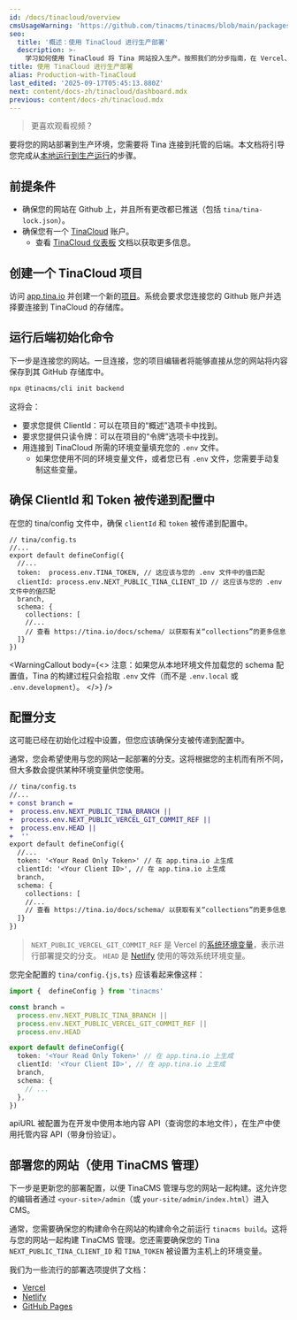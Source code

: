 ```yaml
---
id: /docs/tinacloud/overview
cmsUsageWarning: 'https://github.com/tinacms/tinacms/blob/main/packages/tinacms/src/tina-cms.tsx'
seo:
  title: '概述：使用 TinaCloud 进行生产部署'
  description: >-
    学习如何使用 TinaCloud 将 Tina 网站投入生产。按照我们的分步指南，在 Vercel、Netlify 或 GitHub Pages 上进行设置和部署
title: 使用 TinaCloud 进行生产部署
alias: Production-with-TinaCloud
last_edited: '2025-09-17T05:45:13.880Z'
next: content/docs-zh/tinacloud/dashboard.mdx
previous: content/docs-zh/tinacloud.mdx
---
```


> 更喜欢观看视频？

<Youtube embedSrc="https://www.youtube.com/embed/sTVd8CYtXrA?si=DmnS-45aXkmCq8Fa" />

要将您的网站部署到生产环境，您需要将 Tina 连接到托管的后端。本文档将引导您完成从[本地运行到生产运行](/docs/introduction/faq/#what-is-local-mode-vs-prod-mode)的步骤。

## 前提条件

* 确保您的网站在 Github 上，并且所有更改都已推送（包括 `tina/tina-lock.json`）。
* 确保您有一个 [TinaCloud](https://app.tina.io) 账户。
  * 查看 [TinaCloud 仪表板](/docs/tinacloud/dashboard) 文档以获取更多信息。

## 创建一个 TinaCloud 项目

访问 [app.tina.io](https://app.tina.io) 并创建一个新的[项目](/docs/tinacloud/dashboard/projects/)。系统会要求您连接您的 Github 账户并选择要连接到 TinaCloud 的存储库。

## 运行后端初始化命令

下一步是连接您的网站。一旦连接，您的项目编辑者将能够直接从您的网站将内容保存到其 GitHub 存储库中。

```bash
npx @tinacms/cli init backend
```

这将会：

* 要求您提供 ClientId：可以在项目的“概述”选项卡中找到。
* 要求您提供只读令牌：可以在项目的“令牌”选项卡中找到。
* 用连接到 TinaCloud 所需的环境变量填充您的 `.env` 文件。
  * 如果您使用不同的环境变量文件，或者您已有 `.env` 文件，您需要手动复制这些变量。

## 确保 ClientId 和 Token 被传递到配置中

在您的 tina/config 文件中，确保 `clientId` 和 `token` 被传递到配置中。

```tsx
// tina/config.ts
//...
export default defineConfig({
  //...
  token:  process.env.TINA_TOKEN, // 这应该与您的 .env 文件中的值匹配
  clientId: process.env.NEXT_PUBLIC_TINA_CLIENT_ID // 这应该与您的 .env 文件中的值匹配
  branch,
  schema: {
    collections: [
    //...
    // 查看 https://tina.io/docs/schema/ 以获取有关“collections”的更多信息
  ]}
})
```

<WarningCallout
  body={<>
    注意：如果您从本地环境文件加载您的 schema 配置值，Tina 的构建过程只会拾取 `.env` 文件（而不是 `.env.local` 或 `.env.development`）。
  </>}
/>

## 配置分支

这可能已经在初始化过程中设置，但您应该确保分支被传递到配置中。

通常，您会希望使用与您的网站一起部署的分支。这将根据您的主机而有所不同，但大多数会提供某种环境变量供您使用。

```diff
// tina/config.ts
//...
+ const branch =
+  process.env.NEXT_PUBLIC_TINA_BRANCH ||
+  process.env.NEXT_PUBLIC_VERCEL_GIT_COMMIT_REF ||
+  process.env.HEAD ||
+  ''
export default defineConfig({
  //...
  token: '<Your Read Only Token>' // 在 app.tina.io 上生成
  clientId: '<Your Client ID>', // 在 app.tina.io 上生成
  branch,
  schema: {
    collections: [
    //...
    // 查看 https://tina.io/docs/schema/ 以获取有关“collections”的更多信息
  ]}
})
```

> `NEXT_PUBLIC_VERCEL_GIT_COMMIT_REF` 是 Vercel 的[系统环境变量](https://vercel.com/docs/concepts/projects/environment-variables#system-environment-variables)，表示进行部署提交的分支。
> `HEAD` 是 [Netlify](https://docs.netlify.com/configure-builds/environment-variables/#git-metadata) 使用的等效系统环境变量。

您完全配置的 `tina/config.{js,ts}` 应该看起来像这样：

```ts
import {  defineConfig } from 'tinacms'

const branch =
  process.env.NEXT_PUBLIC_TINA_BRANCH ||
  process.env.NEXT_PUBLIC_VERCEL_GIT_COMMIT_REF ||
  process.env.HEAD

export default defineConfig({
  token: '<Your Read Only Token>' // 在 app.tina.io 上生成
  clientId: '<Your Client ID>', // 在 app.tina.io 上生成
  branch,
  schema: {
    // ...
  },
})
```

apiURL 被配置为在开发中使用本地内容 API（查询您的本地文件），在生产中使用托管内容 API（带身份验证）。

## 部署您的网站（使用 TinaCMS 管理）

下一步是更新您的部署配置，以便 TinaCMS 管理与您的网站一起构建。这允许您的编辑者通过 `<your-site>/admin`（或 `your-site/admin/index.html`）进入 CMS。

通常，您需要确保您的构建命令在网站的构建命令之前运行 `tinacms build`。这将与您的网站一起构建 TinaCMS 管理。您还需要确保您的 Tina `NEXT_PUBLIC_TINA_CLIENT_ID` 和 `TINA_TOKEN` 被设置为主机上的环境变量。

我们为一些流行的部署选项提供了文档：

* [Vercel](/docs/tinacloud/deployment-options/vercel)
* [Netlify](/docs/tinacloud/deployment-options/netlify)
* [GitHub Pages](/docs/tinacloud/deployment-options/github-pages)